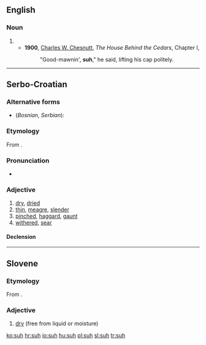 ==English==

===Noun===
{{infl|en|noun}}

# {{eye dialect of|sir}}
#*'''1900''', [[w:Charles W. Chesnutt|Charles W. Chesnutt]], ''The House Behind the Cedars'', Chapter I,
#*:"Good-mawnin', '''suh'''," he said, lifting his cap politely.
----
==Serbo-Croatian==

===Alternative forms===
* (''Bosnian, Serbian''): {{l|sh|suv|sȗv}}

===Etymology===
From {{proto|Slavic|suxъ|lang=sh}}.

===Pronunciation===
* {{IPA|/sûːx/|lang=sh}}

===Adjective===
{{sh-adjective|head=sȗh|def=suhi|def_a=sȗhī|comp=suši|comp_a=sȕšī}}

# [[dry]], [[dried]]
# [[thin]], [[meagre]], [[slender]] {{qualifier|of a man}}
# [[pinched]], [[haggard]], [[gaunt]] {{qualifier|of a face}}
# [[withered]], [[sear]]

====Declension====
{{sh-adj-full|suh|o|suš|e}}

----

==Slovene==

===Etymology===
From {{proto|Slavic|suxъ|lang=sl}}.

===Adjective===
{{infl|sl|adjective|g=m}}

# [[dry]] (free from liquid or moisture)

[[ko:suh]]
[[hr:suh]]
[[io:suh]]
[[hu:suh]]
[[pl:suh]]
[[sl:suh]]
[[tr:suh]]